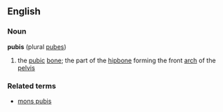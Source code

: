 ==English==
===Noun===
'''pubis'''  (plural [[pubes]])
#the [[pubic]] [[bone]]; the part of the [[hipbone]] forming the front [[arch]] of the [[pelvis]]
===Related terms===
*[[mons pubis]]